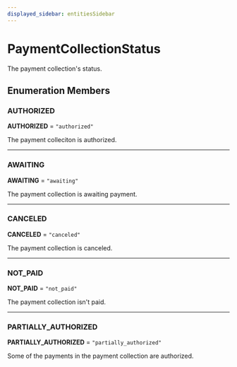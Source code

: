 ```yaml
---
displayed_sidebar: entitiesSidebar
---
```



# PaymentCollectionStatus

The payment collection's status.

## Enumeration Members

### AUTHORIZED

 **AUTHORIZED** = `"authorized"`

The payment colleciton is authorized.

___

### AWAITING

 **AWAITING** = `"awaiting"`

The payment collection is awaiting payment.

___

### CANCELED

 **CANCELED** = `"canceled"`

The payment collection is canceled.

___

### NOT\_PAID

 **NOT\_PAID** = `"not_paid"`

The payment collection isn't paid.

___

### PARTIALLY\_AUTHORIZED

 **PARTIALLY\_AUTHORIZED** = `"partially_authorized"`

Some of the payments in the payment collection are authorized.
